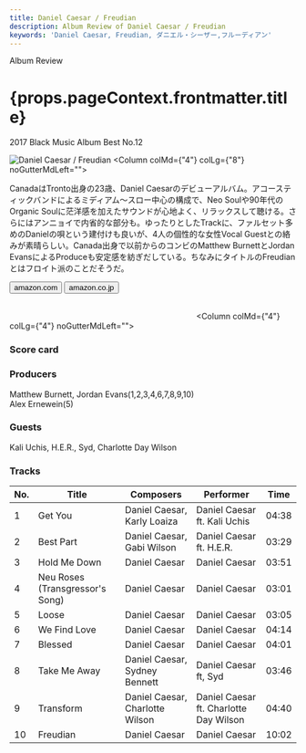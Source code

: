 ```yaml
---
title: Daniel Caesar / Freudian
description: Album Review of Daniel Caesar / Freudian
keywords: 'Daniel Caesar, Freudian, ダニエル・シーザー,フルーディアン'
---
```




<p className="largeP">Album Review</p>
<h1 className="h1--no--margin">{props.pageContext.frontmatter.title}</h1>
<p className="largeP"><Link to="/best50/2017/">2017 Black Music Album Best No.12</Link></p>

<Row  className="image-card-group">
	<Column colMd={"3"} colLg={"4"} noGutterMdLeft="">
       <ImageCard>

![Daniel Caesar / Freudian](../../images/cd/danielcaesar1L.jpg) 
</ImageCard>
	</Column>
	<Column colMd={"4"} colLg={"8"} noGutterMdLeft="">
	<p>
	CanadaはTronto出身の23歳、Daniel Caesarのデビューアルバム。アコースティックバンドによるミディアム～スロー中心の構成で、Neo Soulや90年代のOrganic Soulに茫洋感を加えたサウンドが心地よく、リラックスして聴ける。さらにはアンニョイで内省的な部分も。ゆったりとしたTrackに、ファルセット多めのDanielの唄という建付けも良いが、4人の個性的な女性Vocal Guestとの絡みが素晴らしい。Canada出身で以前からのコンビのMatthew BurnettとJordan EvansによるProduceも安定感を紡ぎだしている。ちなみにタイトルのFreudianとはフロイト派のことだそうだ。
	</p>
	<div>
	  <Button className="button-right-mergin"  href="https://amzn.to/3jckiUC" kind="primary" size="small" renderIcon={ArrowUpRight24}>
      amazon.com
    </Button>
    <Button className="button-right-mergin"  href="https://amzn.to/2Owp5m4" kind="secondary" size="small" renderIcon={ArrowUpRight24}>
      amazon.co.jp
    </Button>
	</div>
	<a href="https://geo.music.apple.com/jp/album/freudian/1265893523?mt=1&app=music&ls=1&at=11lcug" style="display:inline-block;overflow:hidden;background:url(https://linkmaker.itunes.apple.com/ja-jp/lockup.svg?releaseDate=2017-08-25&kind=album&bubble=apple_music&style=mono-black) no-repeat;width:180px;height:45px;"></a>
	<a href="https://geo.music.apple.com/jp/album/freudian/1265893523?app=itunes&at=11lcug" style="display:inline-block;overflow:hidden;background:url(https://linkmaker.itunes.apple.com/ja-jp/badge-lrg.svg?releaseDate=2017-08-25&kind=album&bubble=itunes_music) no-repeat;width:140px;height:45px;"></a>
	</Column>
</Row>
<Row >
	<Column colMd={"4"} colLg={"4"} noGutterMdLeft="">
<div>
    <h3>Score card</h3>
	<SliderJS1 value="2" />
    <SliderJS2 value="1" />
	<SliderJS3 value="2" />
    <SliderJS4 value="9" />
</div>
</Column>
<Column colMd={"8"} colLg={"8"} noGutterMdLeft="">
<div>
<h3>Producers</h3>
<p>
Matthew Burnett, Jordan Evans(1,2,3,4,6,7,8,9,10)
<br/>Alex Ernewein(5)
</p>
<h3>Guests</h3>
<p>
Kali Uchis, H.E.R., Syd, Charlotte Day Wilson
</p>
</div>
</Column>
</Row>

<h3>Tracks</h3>

| No. |	 Title                          |	 Composers                    |	 Performer                             | Time  |
| --- |	------------------------------- | ------------------------------- | -------------------------------------- | ----- |
| 1	  |	Get You                        	| Daniel Caesar, Karly Loaiza     |	Daniel Caesar ft. Kali Uchis           | 04:38 |
| 2	  |	Best Part                      	| Daniel Caesar, Gabi Wilson      |	Daniel Caesar ft. H.E.R.               | 03:29 |
| 3	  |	Hold Me Down                   	| Daniel Caesar                   |	Daniel Caesar                          | 03:51 |
| 4	  |	Neu Roses (Transgressor's Song)	| Daniel Caesar                   |	Daniel Caesar                          | 03:01 |
| 5	  |	Loose                          	| Daniel Caesar                   |	Daniel Caesar                          | 03:05 |
| 6	  |	We Find Love                   	| Daniel Caesar                   |	Daniel Caesar                          | 04:14 |
| 7	  |	Blessed                        	| Daniel Caesar                   |	Daniel Caesar                          | 04:01 |
| 8	  |	Take Me Away                   	| Daniel Caesar, Sydney Bennett   |	Daniel Caesar ft, Syd                  | 03:46 |
| 9	  |	Transform                      	| Daniel Caesar, Charlotte Wilson |	Daniel Caesar ft. Charlotte Day Wilson | 04:40 |
| 10  |	Freudian                       	| Daniel Caesar                   |	Daniel Caesar                          | 10:02 |

